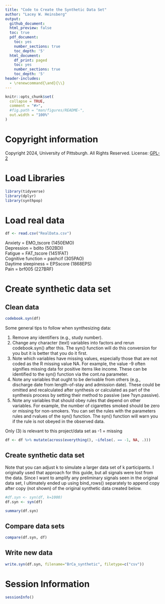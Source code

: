```yaml
---
title: "Code to Create the Synthetic Data Set"
author: "Lacey W. Heinsberg"
output:
  github_document:
  html_preview: false
  toc: true
  pdf_document:
    toc: yes
    number_sections: true
    toc_depth: '5'
  html_document:
    df_print: paged
    toc: yes
    number_sections: true
    toc_depth: '5'
header-includes: 
  - \renewcommand{\and}{\\}
---
```


```r
knitr::opts_chunk$set(
  collapse = TRUE,
  comment = "#>",
  #fig.path = "man/figures/README-",
  out.width = "100%"
)
```

# Copyright information 

Copyright 2024, University of Pittsburgh. All Rights Reserved.
License: [GPL-2](https://www.gnu.org/licenses/old-licenses/gpl-2.0.en.html)

# Load Libraries

```r
library(tidyverse)
library(dplyr)
library(synthpop)
```

# Load real data

```r
df <- read.csv("RealData.csv")
```

Anxiety = EMO_tscore (1450EMO)               
Depression = bdito (502BDI)               
Fatigue = FAT_tscore (1451FAT)               
Cognitive function = paohcif (305PAO)               
Daytime sleepiness = EPSscore (1868EPS)               
Pain = brf005 (227BRF)               

# Create synthetic data set 

## Clean data 

```r
codebook.syn(df)
```

Some general tips to follow when synthesizing data:

(1) Remove any identifiers (e.g., study number).           
(2) Change any character (text) variables into factors and rerun codebook.syn() after this. The syn() function will do this conversion for you but it is better that you do it first.                
(3) Note which variables have missing values, especially those that are not coded as the R missing value NA. For example, the value -9 often signifies missing data for positive items like income. These can be identified to the syn() function via the cont.na parameter.    
(4) Note any variables that ought to be derivable from others (e.g., discharge date from length-of-stay and admission date). These could be omitted and recalculated after synthesis or calculated as part of the synthesis process by setting their method to passive (see ?syn.passive).       
(5) Note any variables that should obey rules that depend on other variables. For example, the number of cigarettes smoked should be zero or missing for non-smokers. You can set the rules with the parameters rules and rvalues of the syn() function. The syn() function will warn you if the rule is not obeyed in the observed data.         

Only (3) is relevant to this project/data set as -1 = missing       

```r
df <- df %>% mutate(across(everything(), ~ifelse(. == -1, NA, .)))
```

## Create synthetic data set 

Note that you can adjust k to simulate a larger data set of k participants. I originally used that approach for this guide, but all signals were lost from the data. Since I want to amplify any preliminary signals seen in the original data set, I ultimately ended up using bind_rows() separately to append copy after copy (not shown) of the original synthetic data created below. 

```r
#df.syn <- syn(df, k=1000) 
df.syn <- syn(df)
```

```r
summary(df.syn)
```

## Compare data sets 

```r
compare(df.syn, df)
```

## Write new data 

```r
write.syn(df.syn, filename="BrCa_synthetic", filetype=c("csv"))
```

# Session Information

```r
sessionInfo()
```
